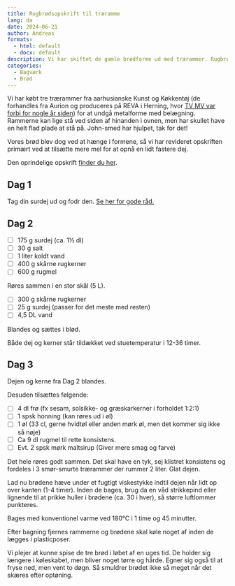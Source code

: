 ```yaml
---
title: Rugbrødsopskrift til træramme
lang: da
date: 2024-06-21
author: Andreas
formats: 
  - html: default
  - docx: default
description: Vi har skiftet de gamle brødforme ud med trærammer. Rugbrødsopskriften er let revideret. Det er blevet en vane, så det virker!
categories: 
  - Bagværk
  - Brød
---
```


Vi har købt tre trærammer fra aarhusianske Kunst og Køkkentøj (de forhandles fra Aurion og produceres på REVA i Herning, hvor [TV MV var forbi for nogle år siden](https://www.tvmidtvest.dk/fast-arbejde/fast-arbejde-fra-reva)) for at undgå metalforme med belægning. Rammerne kan lige stå ved siden af hinanden i ovnen, men har skullet have en helt flad plade at stå på. John-smed har hjulpet, tak for det!

Vores brød blev dog ved at hænge i formene, så vi har revideret opskriften primært ved at tilsætte mere mel for at opnå en lidt fastere dej.

Den oprindelige opskrift [finder du her](https://fam.gdamsbo.dk/food/rugbrød.html).

## Dag 1

Tag din surdej ud og fodr den. [Se her for gode råd.](https://fam.gdamsbo.dk/food/surdej.html)

## Dag 2

- [ ] 175 g surdej (ca. 1½ dl)
- [ ] 30 g salt
- [ ] 1 liter koldt vand
- [ ] 400 g skårne rugkerner
- [ ] 600 g rugmel

Røres sammen i en stor skål (5 L).

- [ ] 300 g skårne rugkerner
- [ ] 25 g surdej (passer for det meste med resten)
- [ ] 4,5 DL vand

Blandes og sættes i blød.

Både dej og kerner står tildækket ved stuetemperatur i 12-36 timer.

## Dag 3

Dejen og kerne fra Dag 2 blandes.

Desuden tilsættes følgende:

- [ ] 4 dl frø (fx sesam, solsikke- og græskarkerner i forholdet 1:2:1)
- [ ] 1 spsk honning (kan røres ud i øl)
- [ ] 1 øl (33 cl, gerne hvidtøl eller anden mørk øl, men det kommer sig ikke så nøje)
- [ ] Ca 9 dl rugmel til rette konsistens.
- [ ] Evt. 2 spsk mørk maltsirup (Giver mere smag og farve)

Det hele røres godt sammen. Det skal have en tyk, sej klistret konsistens og fordeles i 3 smør-smurte trærammer der rummer 2 liter. Glat dejen.

Lad nu brødene hæve under et fugtigt viskestykke indtil dejen når lidt op over kanten (1-4 timer). Inden de bages, brug da en våd strikkepind eller lignende til at prikke huller i brødene (ca. 30 i hver), så større luftlommer punkteres.

Bages med konventionel varme ved 180°C i 1 time og 45 minutter.

Efter bagning fjernes rammerne og brødene skal køle noget af inden de lægges i plasticposer.

Vi plejer at kunne spise de tre brød i løbet af en uges tid. De holder sig længere i køleskabet, men bliver noget tørre og hårde. Egner sig også til at fryse ned, men vent to døgn. Så smuldrer brødet ikke så meget når det skæres efter optøning.
